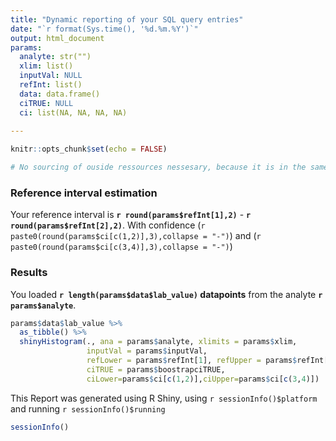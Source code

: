 ---
title: "Dynamic reporting of your SQL query entries"
date: "`r format(Sys.time(), '%d.%m.%Y')`"
output: html_document
params:
  analyte: str("")
  xlim: list()
  inputVal: NULL
  refInt: list()
  data: data.frame()
  ciTRUE: NULL
  ci: list(NA, NA, NA, NA)
  
---


```{r setup, include=FALSE, eval=TRUE}
knitr::opts_chunk$set(echo = FALSE)

# No sourcing of ouside ressources nessesary, because it is in the same envir! vERY SLICK :)

```

### Reference interval estimation  

Your reference interval is **`r round(params$refInt[1],2)`** - **`r round(params$refInt[2],2)`**. With confidence (`r paste0(round(params$ci[c(1,2)],3),collapse = "-")`) and (`r paste0(round(params$ci[c(3,4)],3),collapse = "-")`)

### Results 

You loaded **`r length(params$data$lab_value)` datapoints** from the analyte **`r params$analyte`**.


```{r, eval=FALSE, warning=TRUE, echo=FALSE, fig.height=3.5}

params$data$lab_value %>%
  as_tibble() %>%
  shinyHistogram(., ana = params$analyte, xlimits = params$xlim, 
                 inputVal = params$inputVal, 
                 refLower = params$refInt[1], refUpper = params$refInt[2],
                 ciTRUE = params$boostrapciTRUE,
                 ciLower=params$ci[c(1,2)],ciUpper=params$ci[c(3,4)]) 


```

This Report was generated using R Shiny, using `r sessionInfo()$platform` and running `r sessionInfo()$running`


```{r, eval=FALSE}
sessionInfo()
```
